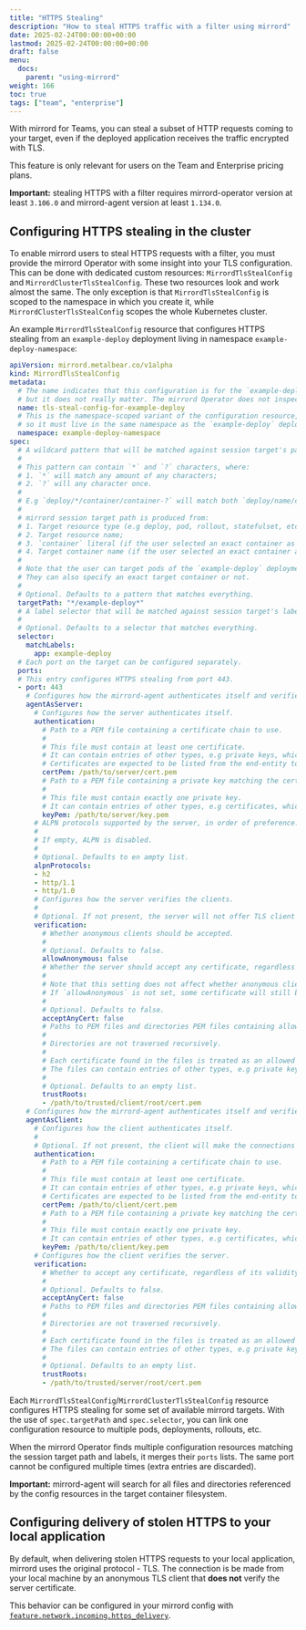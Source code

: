 ```yaml
---
title: "HTTPS Stealing"
description: "How to steal HTTPS traffic with a filter using mirrord"
date: 2025-02-24T00:00:00+00:00
lastmod: 2025-02-24T00:00:00+00:00
draft: false
menu:
  docs:
    parent: "using-mirrord"
weight: 166
toc: true
tags: ["team", "enterprise"]
---
```


With mirrord for Teams, you can steal a subset of HTTP requests coming to your target, even if the deployed application receives the traffic encrypted with TLS.

<Info>This feature is only relevant for users on the Team and Enterprise pricing plans.</Info>

**Important:** stealing HTTPS with a filter requires mirrord-operator version at least `3.106.0` and mirrord-agent version at least `1.134.0`.

## Configuring HTTPS stealing in the cluster

To enable mirrord users to steal HTTPS requests with a filter, you must provide the mirrord Operator with some insight into your TLS configuration.
This can be done with dedicated custom resources: `MirrordTlsStealConfig` and `MirrordClusterTlsStealConfig`. These two resources look and work almost the same.
The only exception is that `MirrordTlsStealConfig` is scoped to the namespace in which you create it, while `MirrordClusterTlsStealConfig` scopes the whole Kubernetes cluster.

An example `MirrordTlsStealConfig` resource that configures HTTPS stealing from an `example-deploy` deployment living in namespace `example-deploy-namespace`:

```yaml
apiVersion: mirrord.metalbear.co/v1alpha
kind: MirrordTlsStealConfig
metadata:
  # The name indicates that this configuration is for the `example-deploy` deployment,
  # but it does not really matter. The mirrord Operator does not inspect config resources' names. 
  name: tls-steal-config-for-example-deploy
  # This is the namespace-scoped variant of the configuration resource,
  # so it must live in the same namespace as the `example-deploy` deployment.
  namespace: example-deploy-namespace
spec:
  # A wildcard pattern that will be matched against session target's path.
  #
  # This pattern can contain `*` and `?` characters, where:
  # 1. `*` will match any amount of any characters;
  # 2. `?` will any character once.
  #
  # E.g `deploy/*/container/container-?` will match both `deploy/name/container/container-1` and `deploy/another-name/container/container-2`.
  #
  # mirrord session target path is produced from:
  # 1. Target resource type (e.g deploy, pod, rollout, statefulset, etc.);
  # 2. Target resource name;
  # 3. `container` literal (if the user selected an exact container as the target);
  # 4. Target container name (if the user selected an exact container as the target).
  #
  # Note that the user can target pods of the `example-deploy` deployment either indirectly, by targeting the deployment, or directly.
  # They can also specify an exact target container or not.
  #
  # Optional. Defaults to a pattern that matches everything.
  targetPath: "*/example-deploy*"
  # A label selector that will be matched against session target's labels.
  #
  # Optional. Defaults to a selector that matches everything.
  selector:
    matchLabels:
      app: example-deploy
  # Each port on the target can be configured separately.
  ports:
  # This entry configures HTTPS stealing from port 443.
  - port: 443
    # Configures how the mirrord-agent authenticates itself and verifies the clients (original request senders) when acting as a TLS server.
    agentAsServer:
      # Configures how the server authenticates itself.
      authentication:
        # Path to a PEM file containing a certificate chain to use.
        #
        # This file must contain at least one certificate.
        # It can contain entries of other types, e.g private keys, which are ignored.
        # Certificates are expected to be listed from the end-entity to the root.
        certPem: /path/to/server/cert.pem
        # Path to a PEM file containing a private key matching the certificate chain from `certPem`.
        #
        # This file must contain exactly one private key.
        # It can contain entries of other types, e.g certificates, which are ignored.
        keyPem: /path/to/server/key.pem
      # ALPN protocols supported by the server, in order of preference.
      #
      # If empty, ALPN is disabled.
      #
      # Optional. Defaults to en ampty list.
      alpnProtocols:
      - h2
      - http/1.1
      - http/1.0
      # Configures how the server verifies the clients.
      #
      # Optional. If not present, the server will not offer TLS client authentication at all.
      verification:
        # Whether anonymous clients should be accepted.
        #
        # Optional. Defaults to false.
        allowAnonymous: false
        # Whether the server should accept any certificate, regardless of its validity and who signed it.
        #
        # Note that this setting does not affect whether anonymous clients are accepted or not.
        # If `allowAnonymous` is not set, some certificate will still be required.
        #
        # Optional. Defaults to false.
        acceptAnyCert: false
        # Paths to PEM files and directories PEM files containing allowed root certificates.
        #
        # Directories are not traversed recursively.
        #
        # Each certificate found in the files is treated as an allowed root.
        # The files can contain entries of other types, e.g private keys, which are ignored.
        #
        # Optional. Defaults to an empty list.
        trustRoots:
        - /path/to/trusted/client/root/cert.pem
    # Configures how the mirrord-agent authenticates itself and verifies the server (original request destination) when acting as a TLS client.
    agentAsClient:
      # Configures how the client authenticates itself.
      #
      # Optional. If not present, the client will make the connections anonymously.
      authentication:
        # Path to a PEM file containing a certificate chain to use.
        #
        # This file must contain at least one certificate.
        # It can contain entries of other types, e.g private keys, which are ignored.
        # Certificates are expected to be listed from the end-entity to the root.
        certPem: /path/to/client/cert.pem
        # Path to a PEM file containing a private key matching the certificate chain from `certPem`.
        #
        # This file must contain exactly one private key.
        # It can contain entries of other types, e.g certificates, which are ignored.
        keyPem: /path/to/client/key.pem
      # Configures how the client verifies the server.
      verification:
        # Whether to accept any certificate, regardless of its validity and who signed it.
        #
        # Optional. Defaults to false.
        acceptAnyCert: false
        # Paths to PEM files and directories PEM files containing allowed root certificates.
        #
        # Directories are not traversed recursively.
        #
        # Each certificate found in the files is treated as an allowed root.
        # The files can contain entries of other types, e.g private keys, which are ignored.
        #
        # Optional. Defaults to an empty list.
        trustRoots:
        - /path/to/trusted/server/root/cert.pem
```

Each `MirrordTlsStealConfig`/`MirrordClusterTlsStealConfig` resource configures HTTPS stealing for some set of available mirrord targets.
With the use of `spec.targetPath` and `spec.selector`, you can link one configuration resource to multiple pods, deployments, rollouts, etc.

When the mirrord Operator finds multiple configuration resources matching the session target path and labels, it merges their `ports` lists.
The same port cannot be configured multiple times (extra entries are discarded).

**Important:** mirrord-agent will search for all files and directories referenced by the config resources in the target container filesystem.

## Configuring delivery of stolen HTTPS to your local application 

By default, when delivering stolen HTTPS requests to your local application, mirrord uses the original protocol - TLS.
The connection is be made from your local machine by an anonymous TLS client that **does not** verify the server certificate.

This behavior can be configured in your mirrord config with [`feature.network.incoming.https_delivery`](/reference/configuration#feature-network-incoming-https_delivery).
